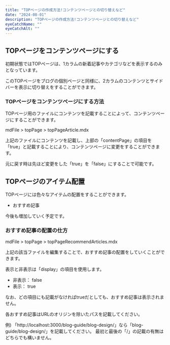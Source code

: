 ```yaml
---
title: "TOPページの作成方法!コンテンツページとの切り替えなど"
date: "2024-08-01"
description: "TOPページの作成方法!コンテンツページとの切り替えなど"
eyeCatchName: ""
eyeCatchAlt: ""
---
```


## TOPページをコンテンツページにする

初期状態ではTOPページは、1カラムの新着記事やカテゴリなどを表示するのみとなっています。

このTOPページをブログの個別ページと同様に、2カラムのコンテンツとサイドバーを表示に切り替えをすることができます。

### TOPページをコンテンツページにする方法

TOPページ用のファイルにコンテンツを記載することによって、コンテンツページにすることができます。

mdFile > topPage > topPageArticle.mdx

上記のファイルにコンテンツを記載し、上部の「contentPage」の項目を「true」と記載することにより、コンテンツページに変更をすることができます。

元に戻す時は先ほど変更をした「true」を「false」にすることで可能です。

## TOPページのアイテム配置

TOPページには色々なアイテムの配置をすることができます。

- おすすめ記事

今後も増加していく予定です。

### おすすめ記事の配置の仕方

mdFile > topPage > topPageRecommendArticles.mdx

上記の該当ファイルを編集することで、おすすめ記事の配置をしていくことができます。

表示と非表示は「display」の項目を使用します。

- 非表示： false
- 表示： true 

なお、どの項目にも記載がなければtrueだとしても、おすすめ記事は表示されません。

各おすすめ記事はURLのオリジンを除いたパスを記載してください。

例) 
「http://localhost:3000/blog-guide/blog-design/」なら「blog-guide/blog-design/」を記載してください。
最初と最後の「/」の記載の有無はどちらでも構いません。


